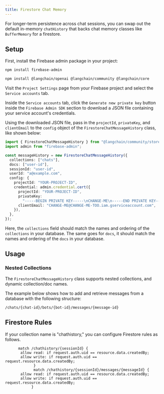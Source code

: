 ```yaml
---
title: Firestore Chat Memory
---
```


For longer-term persistence across chat sessions, you can swap out the default in-memory `chatHistory` that backs chat memory classes like `BufferMemory` for a firestore.

## Setup

First, install the Firebase admin package in your project:

```bash npm
npm install firebase-admin
```
```bash npm
npm install @langchain/openai @langchain/community @langchain/core
```
Visit the `Project Settings` page from your Firebase project and select the `Service accounts` tab.

Inside the `Service accounts` tab, click the `Generate new private key` button inside the `Firebase Admin SDK` section to download a JSON file containing your service account's credentials.

Using the downloaded JSON file, pass in the `projectId`, `privateKey`, and `clientEmail` to the `config` object of the `FirestoreChatMessageHistory` class, like shown below:

```typescript
import { FirestoreChatMessageHistory } from "@langchain/community/stores/message/firestore";
import admin from "firebase-admin";

const messageHistory = new FirestoreChatMessageHistory({
  collections: ["chats"],
  docs: ["user-id"],
  sessionId: "user-id",
  userId: "a@example.com",
  config: {
    projectId: "YOUR-PROJECT-ID",
    credential: admin.credential.cert({
      projectId: "YOUR-PROJECT-ID",
      privateKey:
        "-----BEGIN PRIVATE KEY-----\nCHANGE-ME\n-----END PRIVATE KEY-----\n",
      clientEmail: "CHANGE-ME@CHANGE-ME-TOO.iam.gserviceaccount.com",
    }),
  },
});
```
Here, the `collections` field should match the names and ordering of the `collections` in your database.
The same goes for `docs`, it should match the names and ordering of the `docs` in your database.

## Usage


<Firestore />

### Nested Collections

The `FirestoreChatMessageHistory` class supports nested collections, and dynamic collection/doc names.

The example below shows how to add and retrieve messages from a database with the following structure:

```
/chats/{chat-id}/bots/{bot-id}/messages/{message-id}
```

<FirestoreNested />

## Firestore Rules

If your collection name is "chathistory," you can configure Firestore rules as follows.

```
      match /chathistory/{sessionId} {
       allow read: if request.auth.uid == resource.data.createdBy;
       allow write: if request.auth.uid == request.resource.data.createdBy;
			 }
			 match /chathistory/{sessionId}/messages/{messageId} {
       allow read: if request.auth.uid == resource.data.createdBy;
       allow write: if request.auth.uid == request.resource.data.createdBy;
		    }
```
